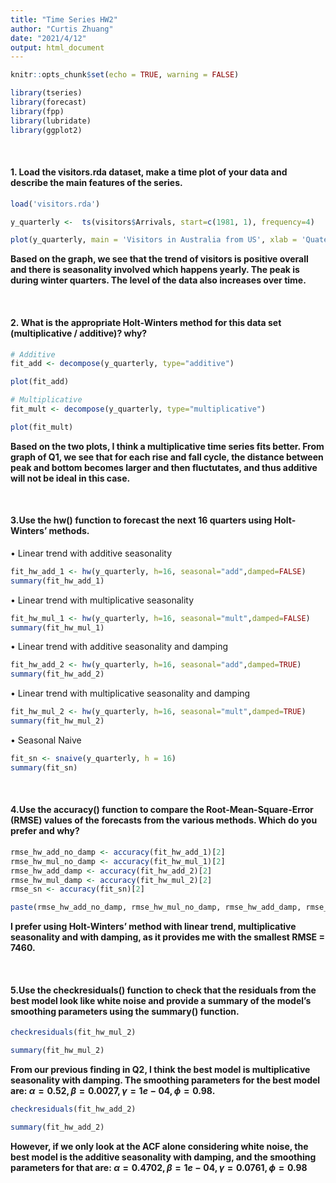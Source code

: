 ---
title: "Time Series HW2"
author: "Curtis Zhuang"
date: "2021/4/12"
output: html_document
---

```{r setup, include=FALSE}
knitr::opts_chunk$set(echo = TRUE, warning = FALSE)
```


```{r import library, echo = FALSE, include = FALSE}
library(tseries)
library(forecast)
library(fpp)
library(lubridate)
library(ggplot2)
```

<br>

#### 1. Load the visitors.rda dataset, make a time plot of your data and describe the main features of the series.

```{r Q1}
load('visitors.rda')

y_quarterly <-  ts(visitors$Arrivals, start=c(1981, 1), frequency=4)

plot(y_quarterly, main = 'Visitors in Australia from US', xlab = 'Quater')
```

**Based on the graph, we see that the trend of visitors is positive overall and there is seasonality involved which happens yearly. The peak is during winter quarters. The level of the data also increases over time.**

<br>

#### 2. What is the appropriate Holt-Winters method for this data set (multiplicative / additive)? why?

```{r Q2}
# Additive
fit_add <- decompose(y_quarterly, type="additive")

plot(fit_add)

# Multiplicative
fit_mult <- decompose(y_quarterly, type="multiplicative")

plot(fit_mult)
```

**Based on the two plots, I think a multiplicative time series fits better. From graph of Q1, we see that for each rise and fall cycle, the distance between peak and bottom becomes larger and then fluctutates, and thus additive will not be ideal in this case.**

<br>

#### 3.Use the hw() function to forecast the next 16 quarters using Holt-Winters’ methods.

• Linear trend with additive seasonality
```{r, results = 'hide'}
fit_hw_add_1 <- hw(y_quarterly, h=16, seasonal="add",damped=FALSE)
summary(fit_hw_add_1)
```

• Linear trend with multiplicative seasonality
```{r, results = 'hide'}
fit_hw_mul_1 <- hw(y_quarterly, h=16, seasonal="mult",damped=FALSE)
summary(fit_hw_mul_1)
```

• Linear trend with additive seasonality and damping
```{r, results = 'hide'}
fit_hw_add_2 <- hw(y_quarterly, h=16, seasonal="add",damped=TRUE)
summary(fit_hw_add_2)
```

• Linear trend with multiplicative seasonality and damping
```{r, results = 'hide'}
fit_hw_mul_2 <- hw(y_quarterly, h=16, seasonal="mult",damped=TRUE)
summary(fit_hw_mul_2)
```

• Seasonal Naive
```{r, results = 'hide'}
fit_sn <- snaive(y_quarterly, h = 16)
summary(fit_sn)
```

<br>

#### 4.Use the accuracy() function to compare the Root-Mean-Square-Error (RMSE) values of the forecasts from the various methods. Which do you prefer and why?

```{r}
rmse_hw_add_no_damp <- accuracy(fit_hw_add_1)[2]
rmse_hw_mul_no_damp <- accuracy(fit_hw_mul_1)[2]
rmse_hw_add_damp <- accuracy(fit_hw_add_2)[2]
rmse_hw_mul_damp <- accuracy(fit_hw_mul_2)[2]
rmse_sn <- accuracy(fit_sn)[2]

paste(rmse_hw_add_no_damp, rmse_hw_mul_no_damp, rmse_hw_add_damp, rmse_hw_mul_damp, rmse_sn, sep = ", ")
```

**I prefer using Holt-Winters’ method with linear trend, multiplicative seasonality and with damping, as it provides me with the smallest RMSE = 7460.**

<br>

#### 5.Use the checkresiduals() function to check that the residuals from the best model look like white noise and provide a summary of the model’s smoothing parameters using the summary() function.

```{r}
checkresiduals(fit_hw_mul_2)

summary(fit_hw_mul_2)
```
**From our previous finding in Q2, I think the best model is multiplicative seasonality with damping. The smoothing parameters for the best model are: $\alpha = 0.52, \beta = 0.0027, \gamma = 1e-04, \phi = 0.98.$**

```{r}
checkresiduals(fit_hw_add_2)

summary(fit_hw_add_2)
```

**However, if we only look at the ACF alone considering white noise, the best model is the additive seasonality with damping, and the smoothing parameters for that are: $\alpha = 0.4702, \beta  = 1e-04, \gamma = 0.0761, \phi = 0.98$**











